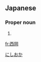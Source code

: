 ==Japanese==
{{ja-kanjitab|西|岡}}

===Proper noun===
{{ja-pos|proper|にしおか}}

# {{surname|lang=ja}}

[[Category:Japanese surnames|にしおか]]

[[fr:西岡]]